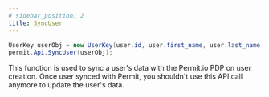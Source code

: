 ```yaml
---
# sidebar_position: 2
title: SyncUser
---
```


```csharp
UserKey userObj = new UserKey(user.id, user.first_name, user.last_name, user.email);
permit.Api.SyncUser(userObj);
```

This function is used to sync a user's data with the Permit.io PDP on user creation.
Once user synced with Permit, you shouldn't use this API call anymore to update the user's data.
